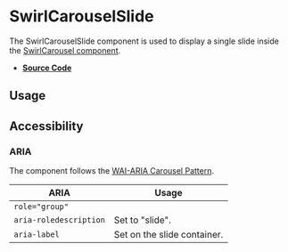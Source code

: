 
<Meta title="Components/SwirlCarouselSlide" />

# SwirlCarouselSlide

The SwirlCarouselSlide component is used to display a single slide inside the
[SwirlCarousel component](?path=/docs/components-swirldescriptionlist--swirl-description-list).

- **[Source Code](https://github.com/flip-corp/swirl/tree/main/packages/swirl-components/src/components/swirl-carousel-slide)**

## Usage

<Canvas of={Stories.SwirlCarouselSlide} sourceState="shown"></Canvas>

<Controls of={Stories.SwirlCarouselSlide} />

## Accessibility

### ARIA

The component follows the
[WAI-ARIA Carousel Pattern](https://www.w3.org/WAI/ARIA/apg/patterns/carousel/).

| ARIA                   | Usage                       |
| ---------------------- | --------------------------- |
| `role="group"`         |                             |
| `aria-roledescription` | Set to "slide".             |
| `aria-label`           | Set on the slide container. |
